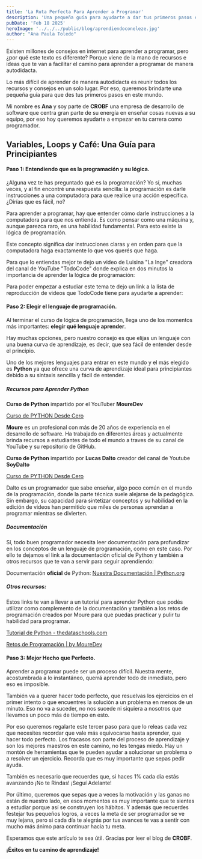 ```yaml
---
title: 'La Ruta Perfecta Para Aprender a Programar'
description: 'Una pequeña guía para ayudarte a dar tus primeros pasos en la programación.'
pubDate: 'Feb 18 2025'
heroImage: '../../../public/blog/aprendiendoconeleze.jpg'
author: "Ana Paula Toledo"
---
```



Existen millones de consejos en internet para aprender a programar, pero ¿por qué este texto es diferente? Porque viene de la mano de recursos e ideas que te van a facilitar el camino para aprender a programar de manera autodidacta. 

Lo más difícil de aprender de manera autodidacta es reunir todos los recursos y consejos en un solo lugar. Por eso, queremos brindarte una pequeña guía para que des tus primeros pasos en este mundo.

Mi nombre es **Ana** y soy parte de **CROBF** una empresa de desarrollo de software que centra gran parte de su energía en enseñar cosas nuevas a su equipo, por eso hoy queremos ayudarte a empezar en tu carrera como programador. 

## Variables, Loops y Café: Una Guía para Principiantes

#### Paso 1: Entendiendo que es la programación y su lógica.

¿Alguna vez te has preguntado qué es la programación? Yo sí, muchas veces, y al fin encontré una respuesta sencilla: la programación es darle instrucciones a una computadora para que realice una acción específica. ¿Dirías que es fácil, no?

Para aprender a programar, hay que entender cómo darle instrucciones a la computadora para que nos entienda. Es como pensar como una máquina y, aunque parezca raro, es una habilidad fundamental. Para esto existe la lógica de programación. 

Este concepto significa dar instrucciones claras y en orden para que la computadora haga exactamente lo que vos querés que haga. 

Para que lo entiendas mejor te dejo un video de Luisina "La Inge" creadora del canal de YouTube "TodoCode" donde explica en dos minutos la importancia de aprender la lógica de programación:


<YoutubeVideo youtubeIdVideo="wq_Tz96Nbbg"/>

Para poder empezar a estudiar este tema te dejo un link a la lista de reproducción de videos que TodoCode tiene para ayudarte a aprender:

<YoutubeVideo youtubeIdVideo="videoseries?si=KSu97e30-MH0Mn4i&amp;list=PLQxX2eiEaqbzRVxjkstjLmmn9enb0x3zi"/>

#### Paso 2: Elegir el lenguaje de programación.

Al terminar el curso de lógica de programación, llega uno de los momentos más importantes: **elegir qué lenguaje aprender**.

Hay muchas opciones, pero nuestro consejo es que elijas un lenguaje con una buena curva de aprendizaje, es decir, que sea fácil de entender desde el principio.

Uno de los mejores lenguajes para entrar en este mundo y el más elegido es **Python** ya que ofrece una curva de aprendizaje ideal para principiantes debido a su sintaxis sencilla y fácil de entender. 

##### Recursos para Aprender Python

**Curso de Python** impartido por el YouTuber **MoureDev**

[Curso de PYTHON Desde Cero](https://youtube.com/playlist?list=PLNdFk2_brsRdgQXLIlKBXQDeRf3qvXVU_&si=1N9W8udOOFUwa2IH)

**Moure** es un profesional con más de 20 años de experiencia en el desarrollo de software. Ha trabajado en diferentes áreas y actualmente brinda recursos a estudiantes de todo el mundo a traves de su canal de YouTube y su repositorio de GitHub. 

**Curso de Python** impartido por **Lucas Dalto** creador del canal de Youtube **SoyDalto**

[Curso de PYTHON Desde Cero](https://youtu.be/nKPbfIU442g?si=RVverrLy-WJ6J-8m)

Dalto es un programador que sabe enseñar, algo poco común en el mundo de la programación, donde la parte técnica suele alejarse de la pedagógica. Sin embargo, su capacidad para sintetizar conceptos y su habilidad en la edición de videos han permitido que miles de personas aprendan a programar mientras se divierten.

##### Documentación

Sí, todo buen programador necesita leer documentación para profundizar en los conceptos de un lenguaje de programación, como en este caso. Por ello te dejamos el link a la documentación oficial de Python y también a otros recursos que te van a servir para seguir aprendiendo: 

Documentación **oficial** de Python:
[Nuestra Documentación | Python.org](https://www.python.org/doc/)

##### Otros recursos:

Estos links te van a llevar a un tutorial para aprender Python que podés utilizar como complemento de la documentación y también a los retos de programación creados por Moure para que puedas practicar y pulir tu habilidad para programar. 

[Tutorial de Python - thedataschools.com](https://thedataschools.com/python.html#:~:text=Python%20es%20un%20lenguaje%20de%20programaci%C3%B3n%20interpretado,%20de%20alto)

[Retos de Programación | by MoureDev](https://retosdeprogramacion.com/)

#### Paso 3: Mejor Hecho que Perfecto. 

Aprender a programar puede ser un proceso difícil. Nuestra mente, acostumbrada a lo instantáneo, querrá aprender todo de inmediato, pero eso es imposible.

También va a querer hacer todo perfecto, que resuelvas los ejercicios en el primer intento o que encuentres la solución a un problema en menos de un minuto. Eso no va a suceder, no nos sucede ni siquiera a nosotros que llevamos un poco más de tiempo en esto. 

Por eso queremos regalarte este tercer paso para que lo releas cada vez que necesites recordar que vale más equivocarse hasta aprender, que hacer todo perfecto. Los fracasos son parte del proceso de aprendizaje y son los mejores maestros en este camino, no les tengas miedo. Hay un montón de herramientas que te pueden ayudar a solucionar un problema o a resolver un ejercicio. Recorda que es muy importante que sepas pedir ayuda. 

También es necesario que recuerdes que, si haces 1% cada día estás avanzando ¡No te Rindas! ¡Seguí Adelante! 

Por último, queremos que sepas que a veces la motivación y las ganas no están de nuestro lado, en esos momentos es muy importante que te sientes a estudiar porque así se construyen los hábitos. Y además que recuerdes festejar tus pequeños logros, a veces la meta de ser programador se ve muy lejana, pero si cada día te alegrás por tus avances te vas a sentir con mucho más ánimo para continuar hacia tu meta. 

Esperamos que este artículo te sea útil. Gracias por leer el blog de **CROBF**.

**¡Éxitos en tu camino de aprendizaje!**

